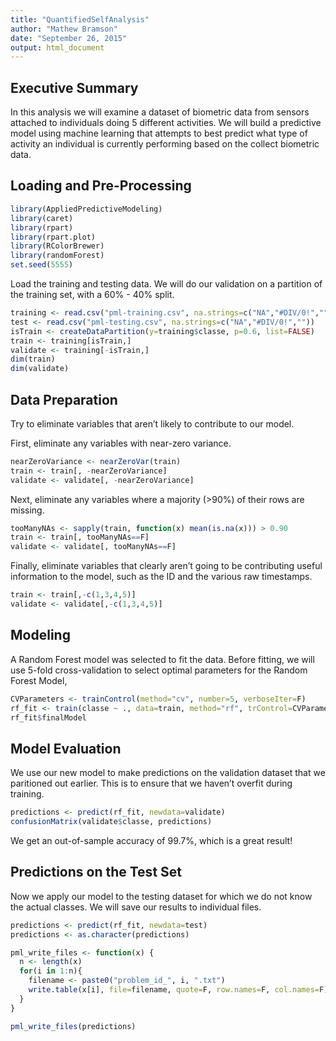 ```yaml
---
title: "QuantifiedSelfAnalysis"
author: "Mathew Bramson"
date: "September 26, 2015"
output: html_document
---
```


## Executive Summary

In this analysis we will examine a dataset of biometric data from sensors attached to individuals doing 5 different activities. We will build a predictive model using machine learning that attempts to best predict what type of activity an individual is currently performing based on the collect biometric data.

## Loading and Pre-Processing

```r
library(AppliedPredictiveModeling)
library(caret)
library(rpart)
library(rpart.plot)
library(RColorBrewer)
library(randomForest)
set.seed(5555)
```

Load the training and testing data. We will do our validation on a partition of the training set, with a 60% - 40% split.

```r
training <- read.csv("pml-training.csv", na.strings=c("NA","#DIV/0!",""))
test <- read.csv("pml-testing.csv", na.strings=c("NA","#DIV/0!",""))
isTrain <- createDataPartition(y=training$classe, p=0.6, list=FALSE)
train <- training[isTrain,]
validate <- training[-isTrain,]
dim(train)
dim(validate)
```

## Data Preparation

Try to eliminate variables that aren't likely to contribute to our model.

First, eliminate any variables with near-zero variance.

```r
nearZeroVariance <- nearZeroVar(train)
train <- train[, -nearZeroVariance]
validate <- validate[, -nearZeroVariance]
```

Next, eliminate any variables where a majority (>90%) of their rows are missing.

```r
tooManyNAs <- sapply(train, function(x) mean(is.na(x))) > 0.90
train <- train[, tooManyNAs==F]
validate <- validate[, tooManyNAs==F]
```

Finally, eliminate variables that clearly aren't going to be contributing useful information to the model, such as the ID and the various raw timestamps.

```r
train <- train[,-c(1,3,4,5)]
validate <- validate[,-c(1,3,4,5)]
```

## Modeling

A Random Forest model was selected to fit the data. Before fitting, we will use 5-fold cross-validation to select optimal parameters for the Random Forest Model,

```r
CVParameters <- trainControl(method="cv", number=5, verboseIter=F)
rf_fit <- train(classe ~ ., data=train, method="rf", trControl=CVParameters)
rf_fit$finalModel
```

## Model Evaluation

We use our new model to make predictions on the validation dataset that we paritioned out earlier. This is to ensure that we haven't overfit during training.

```r
predictions <- predict(rf_fit, newdata=validate)
confusionMatrix(validate$classe, predictions)
```

We get an out-of-sample accuracy of 99.7%, which is a great result!

## Predictions on the Test Set

Now we apply our model to the testing dataset for which we do not know the actual classes. We will save our results to individual files.

```r
predictions <- predict(rf_fit, newdata=test)
predictions <- as.character(predictions)

pml_write_files <- function(x) {
  n <- length(x)
  for(i in 1:n){
    filename <- paste0("problem_id_", i, ".txt")
    write.table(x[i], file=filename, quote=F, row.names=F, col.names=F)
  }
}

pml_write_files(predictions)
```
